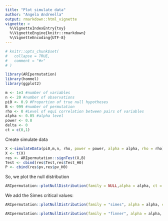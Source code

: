 ```yaml
---
title: "Plot simulate data"
author: "Angela Andreella"
output: rmarkdown::html_vignette
vignette: >
  %\VignetteIndexEntry{toy}
  %\VignetteEngine{knitr::rmarkdown}
  %\VignetteEncoding{UTF-8}
---
```


```r
# knitr::opts_chunk$set(
#   collapse = TRUE,
#   comment = "#>"
# )
```

```r
library(ARIpermutation)
library(hommel)
library(ggplot2)
```

```r
m <- 1e3 #number of variables
n <- 20 #number of observations
pi0 <- 0.9 #Proportion of true null hypotheses
B <- 999 #number of permutation
rho <- 0 #Level of equi correlation between pairs of variables
alpha <- 0.05 #alpha level
power <- 0.8
delta <- 0
ct = c(0,1)
```


Create simulate data 

```r
X <-simulateData(pi0,m,n, rho, power = power, alpha = alpha, rho = rho)
X <- t(X)
res <- ARIpermutation::signTest(X,B)
Test <- cbind(res$Test,res$Test_H0)
P <- cbind(res$pv,res$pv_H0)
```

So, we plot the null distribution

```r
ARIpermutation::plotNullDistribution(family = NULL,alpha = alpha, ct = ct,P = P,B = B)
```

We add the Simes critical values:

```r
ARIpermutation::plotNullDistribution(family = "simes", alpha = alpha, ct = ct,P = P,B = B, delta = delta)
```

```r
ARIpermutation::plotNullDistribution(family = "finner", alpha = alpha, ct = ct,P = P,B = B, delta = delta)
```


